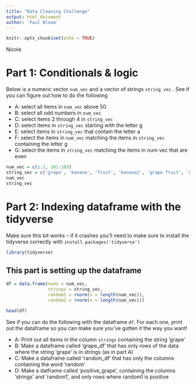 ```yaml
---
title: "Data Cleaning Challenge"
output: html_document
author: 'Paul Bloom'
---
```


```r
knitr::opts_chunk$set(echo = TRUE)
```

Nicole

# Part 1: Conditionals & logic

Below is a numeric vector `num_vec` and a vector of strings `string_vec` . See if you can figure out how to do the following

  * A: select all items in `num_vec` above 50
  * B: select all odd numbers in `num_vec`
  * C: select items 2 through 4 in `string_vec`
  * D: select items in `string_vec` starting with the letter g
  * E: select items in `string_vec` that contain the letter a
  * F: select the items in `num_vec` matching the items in `string_vec` containing the letter g
  * G: select the items in `string_vec` matching the items in num vec that are even

```r
num_vec = c(1:3, 101:103)
string_vec = c('grape', 'banana', 'fruit', 'banana2', 'grape fruit', 'grapefruit')
num_vec
string_vec
```


# Part 2: Indexing dataframe with the tidyverse


Make sure this bit works -- if it crashes you'll need to make sure to install the tidyverse correctly with `install.packages('tidyverse')`

```r
library(tidyverse)
```


## This part is setting up the dataframe

```r
df = data.frame(nums = num_vec, 
                strings = string_vec,
                random1 = rnorm(n = length(num_vec)),
                random2 = rnorm(n = length(num_vec)))

head(df)
```


See if you can do the following with the dataframe `df`. For each one, print out the dataframe so you can make sure you've gotten it the way you want!

  * A: Print out all items in the column `strings` containing the string 'grape'
  * B: Make a dataframe called 'grape_df' that has only rows of the data where the string 'grape' is in strings (as in part A)
  * C: Make a dataframe called 'random_df' that has only the columns containing the word 'random' 
  * D: Make a datframe called 'positive_grape', containing the columns 'strings' and 'random1', and only rows where random1 is positive

